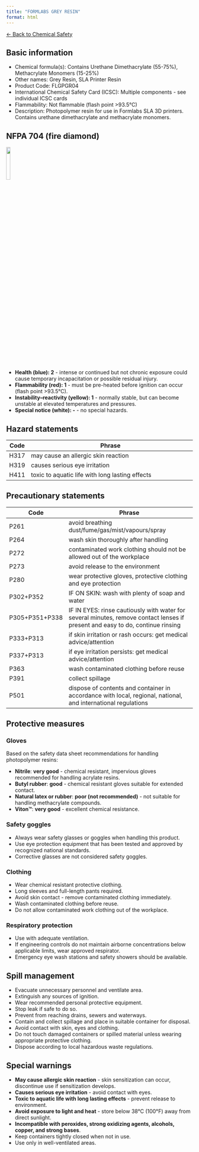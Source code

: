 ```yaml
---
title: "FORMLABS GREY RESIN"
format: html
---
```


[← Back to Chemical Safety](../chemical-safety.qmd)

## Basic information
- Chemical formula(s): Contains Urethane Dimethacrylate (55-75%), Methacrylate Monomers (15-25%)
- Other names: Grey Resin, SLA Printer Resin
- Product Code: FLGPGR04
- International Chemical Safety Card (ICSC): Multiple components - see individual ICSC cards
- Flammability: Not flammable (flash point >93.5°C)
- Description: Photopolymer resin for use in Formlabs SLA 3D printers. Contains urethane dimethacrylate and methacrylate monomers.

## NFPA 704 (fire diamond)

![](../media/nfpa704/211.png){width=15% fig-align="center"}

- **Health (blue): 2** - intense or continued but not chronic exposure could cause temporary incapacitation or possible residual injury.
- **Flammability (red): 1** - must be pre-heated before ignition can occur (flash point >93.5°C).
- **Instability–reactivity (yellow): 1** - normally stable, but can become unstable at elevated temperatures and pressures.
- **Special notice (white): -** - no special hazards.

## Hazard statements
| Code | Phrase                                                         |
| ---- | -------------------------------------------------------------- |
| H317 | may cause an allergic skin reaction                           |
| H319 | causes serious eye irritation                                 |
| H411 | toxic to aquatic life with long lasting effects              |

## Precautionary statements
| Code           | Phrase                                                                                                                           |
| -------------- | -------------------------------------------------------------------------------------------------------------------------------- |
| P261           | avoid breathing dust/fume/gas/mist/vapours/spray                                                                                |
| P264           | wash skin thoroughly after handling                                                                                             |
| P272           | contaminated work clothing should not be allowed out of the workplace                                                           |
| P273           | avoid release to the environment                                                                                                |
| P280           | wear protective gloves, protective clothing and eye protection                                                                  |
| P302+P352      | IF ON SKIN: wash with plenty of soap and water                                                                                 |
| P305+P351+P338 | IF IN EYES: rinse cautiously with water for several minutes, remove contact lenses if present and easy to do, continue rinsing |
| P333+P313      | if skin irritation or rash occurs: get medical advice/attention                                                                |
| P337+P313      | if eye irritation persists: get medical advice/attention                                                                       |
| P363           | wash contaminated clothing before reuse                                                                                         |
| P391           | collect spillage                                                                                                                |
| P501           | dispose of contents and container in accordance with local, regional, national, and international regulations                  |

## Protective measures

### Gloves
Based on the safety data sheet recommendations for handling photopolymer resins:

- **Nitrile**: **very good** - chemical resistant, impervious gloves recommended for handling acrylate resins.
- **Butyl rubber**: **good** - chemical resistant gloves suitable for extended contact.
- **Natural latex or rubber**: **poor (not recommended)** - not suitable for handling methacrylate compounds.
- **Viton™**: **very good** - excellent chemical resistance.

### Safety goggles
- Always wear safety glasses or goggles when handling this product.
- Use eye protection equipment that has been tested and approved by recognized national standards.
- Corrective glasses are not considered safety goggles.

### Clothing
- Wear chemical resistant protective clothing.
- Long sleeves and full-length pants required.
- Avoid skin contact - remove contaminated clothing immediately.
- Wash contaminated clothing before reuse.
- Do not allow contaminated work clothing out of the workplace.

### Respiratory protection
- Use with adequate ventilation.
- If engineering controls do not maintain airborne concentrations below applicable limits, wear approved respirator.
- Emergency eye wash stations and safety showers should be available.

## Spill management
- Evacuate unnecessary personnel and ventilate area.
- Extinguish any sources of ignition.
- Wear recommended personal protective equipment.
- Stop leak if safe to do so.
- Prevent from reaching drains, sewers and waterways.
- Contain and collect spillage and place in suitable container for disposal.
- Avoid contact with skin, eyes and clothing.
- Do not touch damaged containers or spilled material unless wearing appropriate protective clothing.
- Dispose according to local hazardous waste regulations.

## Special warnings
- **May cause allergic skin reaction** - skin sensitization can occur, discontinue use if sensitization develops.
- **Causes serious eye irritation** - avoid contact with eyes.
- **Toxic to aquatic life with long lasting effects** - prevent release to environment.
- **Avoid exposure to light and heat** - store below 38°C (100°F) away from direct sunlight.
- **Incompatible with peroxides, strong oxidizing agents, alcohols, copper, and strong bases**.
- Keep containers tightly closed when not in use.
- Use only in well-ventilated areas.
